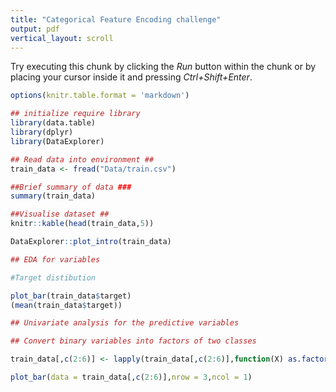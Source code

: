 ```yaml
---
title: "Categorical Feature Encoding challenge"
output: pdf
vertical_layout: scroll
---
```


Try executing this chunk by clicking the *Run* button within the chunk or by placing your cursor inside it and pressing *Ctrl+Shift+Enter*. 

```r
options(knitr.table.format = 'markdown')

## initialize require library
library(data.table)
library(dplyr)
library(DataExplorer)
```



```r
## Read data into environment ##
train_data <- fread("Data/train.csv")

##Brief summary of data ###
summary(train_data)

```

```r
##Visualise dataset ##
knitr::kable(head(train_data,5))
```


```r
DataExplorer::plot_intro(train_data)
```



```r
## EDA for variables 

#Target distibution 

plot_bar(train_data$target)
(mean(train_data$target))

```


```r
## Univariate analysis for the predictive variables 

## Convert binary variables into factors of two classes 

train_data[,c(2:6)] <- lapply(train_data[,c(2:6)],function(X) as.factor(as.character(X)))

plot_bar(data = train_data[,c(2:6)],nrow = 3,ncol = 1)

```


